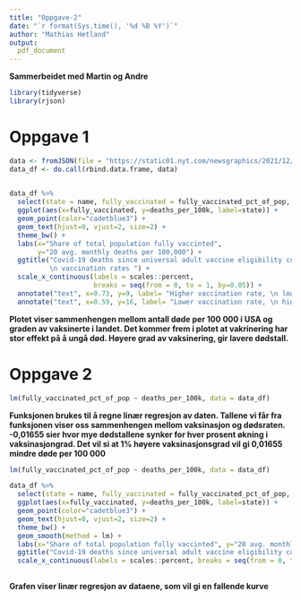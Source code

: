 ```yaml
---
title: "Oppgave-2"
date: "`r format(Sys.time(), '%d %B %Y')`"
author: "Mathias Hetland"
output: 
  pdf_document
---
```


**Sammerbeidet med Martin og Andre **
```r
library(tidyverse)
library(rjson)
```


# Oppgave 1
```r
data <- fromJSON(file = "https://static01.nyt.com/newsgraphics/2021/12/20/us-coronavirus-deaths-2021/ff0adde21623e111d8ce103fedecf7ffc7906264/scatter.json")
data_df <- do.call(rbind.data.frame, data) 

 
data_df %>% 
  select(state = name, fully_vaccinated = fully_vaccinated_pct_of_pop, deaths_per_100k ) %>% 
  ggplot(aes(x=fully_vaccinated, y=deaths_per_100k, label=state)) + 
  geom_point(color="cadetblue3") + 
  geom_text(hjust=0, vjust=2, size=2) +
  theme_bw() + 
  labs(x="Share of total population fully vaccinted", 
       y="20 avg. monthly deaths per 100,000") +
  ggtitle("Covid-19 deaths since universal adult vaccine eligibility compared with 
          \n vaccination rates ") +
  scale_x_continuous(labels = scales::percent, 
                     breaks = seq(from = 0, to = 1, by=0.05)) +
  annotate("text", x=0.73, y=9, label= "Higher vaccination rate, \n lower death rate", size=3.5) +
  annotate("text", x=0.59, y=16, label= "Lower vaccination rate, \n higher death rate", size=3.5)


```

**Plotet viser sammenhengen mellom antall døde per 100 000 i USA og graden av vaksinerte i landet. Det kommer frem i plotet at vakrinering har stor effekt på å ungå død. Høyere grad av vaksinering, gir lavere dødstall.**

\newpage

# Oppgave 2
```r
lm(fully_vaccinated_pct_of_pop ~ deaths_per_100k, data = data_df)
```
**Funksjonen brukes til å regne linær regresjon av daten. Tallene vi får fra funksjonen viser oss sammenhengen mellom vaksinasjon og dødsraten. -0,01655 sier hvor mye dødstallene synker for hver prosent økning i vaksinasjongrad. Det vil si at 1% høyere vaksinasjonsgrad vil gi 0,01655 mindre døde per 100 000**

```r
lm(fully_vaccinated_pct_of_pop ~ deaths_per_100k, data = data_df) 

data_df %>% 
  select(state = name, fully_vaccinated = fully_vaccinated_pct_of_pop, deaths_per_100k ) %>% 
  ggplot(aes(x=fully_vaccinated, y=deaths_per_100k, label=state)) + 
  geom_point(color="cadetblue3") + 
  geom_text(hjust=0, vjust=2, size=2) +
  theme_bw() + 
  geom_smooth(method = lm) +
  labs(x="Share of total population fully vaccinted", y="20 avg. monthly deaths per 100,000") +
  ggtitle("Covid-19 deaths since universal adult vaccine eligibility compared with \n vaccination rates ") +
  scale_x_continuous(labels = scales::percent, breaks = seq(from = 0, to = 1, by=0.05))
 
```
**Grafen viser linær regresjon av dataene, som vil gi en fallende kurve**
